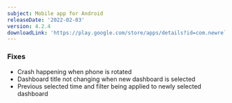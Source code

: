 ```yaml
---
subject: Mobile app for Android
releaseDate: '2022-02-03'
version: 4.2.4
downloadLink: 'https://play.google.com/store/apps/details?id=com.newrelic.rpm'
---
```


### Fixes

* Crash happening when phone is rotated
* Dashboard title not changing when new dashboard is selected
* Previous selected time and filter being applied to newly selected dashboard
